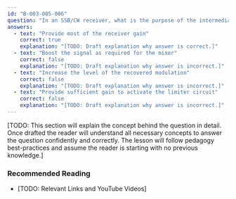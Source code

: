 ```yaml
---
id: "B-003-005-006"
question: "In an SSB/CW receiver, what is the purpose of the intermediate frequency (IF) amplifier?"
answers:
  - text: "Provide most of the receiver gain"
    correct: true
    explanation: "[TODO: Draft explanation why answer is correct.]"
  - text: "Boost the signal as required for the mixer"
    correct: false
    explanation: "[TODO: Draft explanation why answer is incorrect.]"
  - text: "Increase the level of the recovered modulation"
    correct: false
    explanation: "[TODO: Draft explanation why answer is incorrect.]"
  - text: "Provide sufficient gain to activate the limiter circuit"
    correct: false
    explanation: "[TODO: Draft explanation why answer is incorrect.]"
---
```


[TODO: This section will explain the concept behind the question in detail. Once drafted the reader will understand all necessary concepts to answer the question confidently and correctly. The lesson will follow pedagogy best-practices and assume the reader is starting with no previous knowledge.]

### Recommended Reading

- [TODO: Relevant Links and YouTube Videos]
